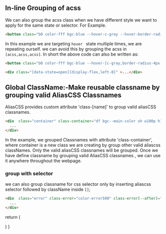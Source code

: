 
## In-line Grouping of acss

 We can also group the acss class when we have different style we want to apply for the same state or selector. For Example.

```html
<button class="b0 color-fff bgc-blue --hover-c-gray --hover-border-radius-4px --hover-bgc-skyBlue" >Label</button>
```
In this example we are targeting `hover ` state multiple times, we are repeating ourself. we can avoid this by grouping the 
acss in `[acss,acss,acss]`. In short the above code can also be written as:
```html
<button class="b0 color-fff bgc-blue --hover-[c-gray,border-radius-4px,bgc-skyBlue]" >Label</button>
```
```html
<div class="[data-state=open][display-flex,left-0]" >...</div>
```

## Global ClassName:-Make reusable  classname by grouping valid AliasCSS Classnames
AliasCSS provides custom attribute  'class-[name]' to group valid aliasCSS classnames.

```html 
<div  class="container" class-container="df bgc--main-color oh w100p h100p pa t0 l0 df aic acc jcc zi-100000" >
  ...      
</div>
```
 In the example, we grouped Classnames with attribute 'class-container', where container is a new class we are creating by group 
 other valid aliascss classNames. Only the valid aliasCSS classnames will be grouped.
 Once we have define classname by grouping valid AliasCSS classnames , we can use it anywhere throughout the webpage.

### group with selector
we can also group classname for css selector only by inserting aliascss selector followed by className inside `[]`;

```html 
<div  class="error" class-error="color-error500" class-error[--after]="bgc-error100 c-error700 b1px-s-error700" >
  ...      
</div>
```
 
 
  return (
    <div className="mt32px df p32px pr">
    </div>
  )
}

<Animation></Animation>
